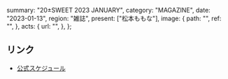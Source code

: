  summary: "20±SWEET 2023 JANUARY",
  category: "MAGAZINE",
  date: "2023-01-13",
  region: "雑誌",
  present: ["松本ももな"],
  image: {
    path: "",
    ref: "",
  },
  acts: {
    url: "",
  },
};

## リンク

- [公式スケジュール](https://takanenonadeshiko.jp/?p=654)
